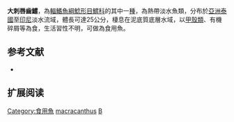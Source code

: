 {{Speciesbox
| name = 大刺唇齒鱨
| image = 
| image_width = 250px
| image_caption = 
| status = NE
| status_system = IUCN3.1
| genus = Bagrichthys
| species = macracanthus
| authority = [[Bleeker|Bleeker]], 1854
| synonyms = *''Bagroides macracanthus'', Bleeker, 1854
}}
'''大刺唇齒鱨'''，為[[輻鰭魚綱|輻鰭魚綱]][[鯰形目|鯰形目]][[鱨科|鱨科]]的其中一[[種|種]]，為熱帶淡水魚類，分布於[[亞洲|亞洲]][[泰國|泰國]]至[[印尼|印尼]]淡水流域，體長可達25公分，棲息在泥底質底層水域，以[[甲殼類|甲殼類]]、有機碎屑等為食，生活習性不明，可做為食用魚。

==参考文献==
*{{FishBase_species|genus=Bagrichthys|species=macracanthus|year=2015|month=3}}

== 扩展阅读 ==
{{refbegin}}
{{wikispecies-inline|Bagrichthys macracanthus|大刺唇齒鱨}}
{{refend}}
{{Taxonbar|from=Q999431}}

[[Category:食用魚|Category:食用魚]]
[[Category:唇齒鱨屬|macracanthus]]
[[Category:1854年描述的魚類|B]]